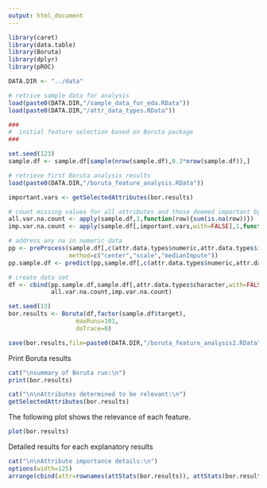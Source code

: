 ```yaml
---
output: html_document
---
```


```r
library(caret)
library(data.table)
library(Boruta)
library(dplyr)
library(pROC)

DATA.DIR <- "../data"

# retrive sample data for analysis
load(paste0(DATA.DIR,"/sample_data_for_eda.RData"))
load(paste0(DATA.DIR,"/attr_data_types.RData"))

```


```r
###
#  initial feature selection based on Boruta package
###

set.seed(123)
sample.df <- sample.df[sample(nrow(sample.df),0.3*nrow(sample.df)),]

# retrieve first Boruta analysis results
load(paste0(DATA.DIR,"/boruta_feature_analysis.RData"))

important.vars <- getSelectedAttributes(bor.results)

# count missing values for all attributes and those deemed important by Boruta
all.var.na.count <- apply(sample.df,1,function(row){sum(is.na(row))})
imp.var.na.count <- apply(sample.df[,important.vars,with=FALSE],1,function(row){sum(is.na(row))})

# address any na in numeric data
pp <- preProcess(sample.df[,c(attr.data.types$numeric,attr.data.types$integer), with=FALSE],
                 method=c("center","scale","medianImpute"))
pp.sample.df <- predict(pp,sample.df[,c(attr.data.types$numeric,attr.data.types$integer), with=FALSE])

# create data set
df <- cbind(pp.sample.df,sample.df[,attr.data.types$character,with=FALSE],
            all.var.na.count,imp.var.na.count)

set.seed(13)
bor.results <- Boruta(df,factor(sample.df$target),
                   maxRuns=101,
                   doTrace=0)

save(bor.results,file=paste0(DATA.DIR,"/boruta_feature_analysis2.RData"))
```


Print Boruta results
```r
cat("\nsummary of Boruta run:\n")
print(bor.results)

cat("\n\nAttributes determined to be relevant:\n")
getSelectedAttributes(bor.results)
```

The following plot shows the relevance of each feature.  
```r
plot(bor.results)
```

Detailed results for each explanatory results
```r
cat("\n\nAttribute importance details:\n")
options(width=125)
arrange(cbind(attr=rownames(attStats(bor.results)), attStats(bor.results)),desc(medianImp))
```
